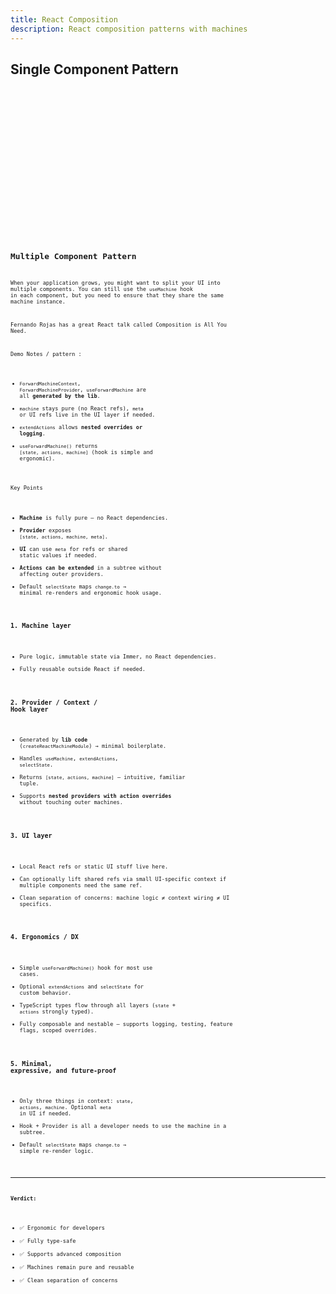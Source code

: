 ```yaml
---
title: React Composition
description: React composition patterns with machines
---
```



## Single Component Pattern

<Tabs>
  <TabItem label="Basic">
    <div class="not-content">
      <SimpleComposer
        client:only="react"
        title="Send Message"
        showDropZone={false}
        showEmojiButton={false}
        showClearButton={false}
      />
    </div>
    <Code code={SimpleComposerCode} lang="tsx" title="SimpleComposer.tsx" />
  </TabItem>
  <TabItem label="Full Featured">
    <div class="not-content">
      <SimpleComposer
        client:only="react"
        title="New Message"
        showDropZone={true}
        showEmojiButton={true}
        showClearButton={true}
      />
    </div>
    <Code code={SimpleComposerCode} lang="tsx" title="SimpleComposer.tsx" />
  </TabItem>
  <TabItem label="Edit Mode">
    <div class="not-content">
      <SimpleComposer
        client:only="react"
        title="Edit Message"
        showDropZone={false}
        showEmojiButton={true}
        showClearButton={true}
        isEditMode={true}
        initialMessage="This is the original message that needs editing"
      />
    </div>
    <Code code={SimpleComposerCode} lang="tsx" title="SimpleComposer.tsx" />
  </TabItem>
</Tabs>



## Multiple Component Pattern

When your application grows, you might want to split your UI into multiple components. You can still use the `useMachine` hook in each component, but you need to ensure that they share the same machine instance.

Fernando Rojas has a great React talk called Composition is All You Need.

Demo Notes / pattern :

* `ForwardMachineContext`, `ForwardMachineProvider`, `useForwardMachine` are all **generated by the lib**.
* `machine` stays pure (no React refs), `meta` or UI refs live in the UI layer if needed.
* `extendActions` allows **nested overrides or logging**.
* `useForwardMachine()` returns `[state, actions, machine]` (hook is simple and ergonomic).


Key Points 

* **Machine** is fully pure — no React dependencies.
* **Provider** exposes `[state, actions, machine, meta]`.
* **UI** can use `meta` for refs or shared static values if needed.
* **Actions can be extended** in a subtree without affecting outer providers.
* Default `selectState` maps `change.to` → minimal re-renders and ergonomic hook usage.



### 1. **Machine layer**

* Pure logic, immutable state via Immer, no React dependencies.
* Fully reusable outside React if needed.

### 2. **Provider / Context / Hook layer**

* Generated by **lib code** (`createReactMachineModule`) → minimal boilerplate.
* Handles `useMachine`, `extendActions`, `selectState`.
* Returns `[state, actions, machine]` — intuitive, familiar tuple.
* Supports **nested providers with action overrides** without touching outer machines.

### 3. **UI layer**

* Local React refs or static UI stuff live here.
* Can optionally lift shared refs via small UI-specific context if multiple components need the same ref.
* Clean separation of concerns: machine logic ≠ context wiring ≠ UI specifics.

### 4. **Ergonomics / DX**

* Simple `useForwardMachine()` hook for most use cases.
* Optional `extendActions` and `selectState` for custom behavior.
* TypeScript types flow through all layers (`state` + `actions` strongly typed).
* Fully composable and nestable — supports logging, testing, feature flags, scoped overrides.

### 5. **Minimal, expressive, and future-proof**

* Only three things in context: `state`, `actions`, `machine`. Optional `meta` in UI if needed.
* Hook + Provider is all a developer needs to use the machine in a subtree.
* Default `selectState` maps `change.to` → simple re-render logic.

***

**Verdict:**

* ✅ Ergonomic for developers
* ✅ Fully type-safe
* ✅ Supports advanced composition
* ✅ Machines remain pure and reusable
* ✅ Clean separation of concerns

